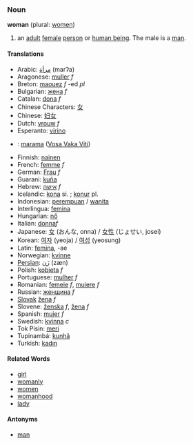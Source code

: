 ===Noun===
'''woman''' (plural: [[women]])

# an [[adult]] [[female]] [[person]] or [[w:human being|human being]]. The male is a [[man]].

====Translations====
*Arabic: [[مرأة]] (marʔa)
*Aragonese: [[muller]] ''f''
*Breton: [[maouez]] ''f'' -ed ''pl''
*Bulgarian: [[жена]] ''f''
*Catalan: [[dona]] ''f''
*Chinese Characters: [[女]]
*Chinese: [[妇女]]
*Dutch: [[vrouw]] ''f''
*Esperanto: [[virino]]
*{{fj}}: [[marama]] ([[:fj:marama|Vosa Vaka Viti]])
*Finnish: [[nainen]]
*French: [[femme]] ''f''
*German: [[Frau]] ''f''
*Guarani: [[kuña]]
*Hebrew: [[אישה]] ''f''
*Icelandic: [[kona]] si. ; [[konur]] pl.
*Indonesian: [[perempuan]] / [[wanita]]
*Interlingua: [[femina]]
*Hungarian: [[nő]]
*Italian: [[donna]]''f''
*Japanese: [[女]] (おんな, onna) / [[女性]] (じょせい, josei)
*Korean: [[여자]] (yeoja) / [[여성]] (yeosung)
*Latin: [[femina]], -ae
*Norwegian: [[kvinne]]
*[[Persian]]: [[زَن]] (zæn)
*Polish: [[kobieta]] ''f''
*Portuguese: [[mulher]] ''f''
*Romanian: [[femeie]] ''f'', [[muiere]] ''f''
*Russian: [[женщина]] ''f''
*[[Slovak]] [[žena]] ''f''
*Slovene: [[ženska]] ''f'', [[žena]] ''f''
*Spanish: [[mujer]] ''f''
*Swedish: [[kvinna]] ''c''
*Tok Pisin: [[meri]]
*Tupinambá: [[kunhã]]
*Turkish: [[kadın]]

====Related Words====
*[[girl]]
*[[womanly]]
*[[women]]
*[[womanhood]]
*[[lady]]

====Antonyms====
*[[man]]